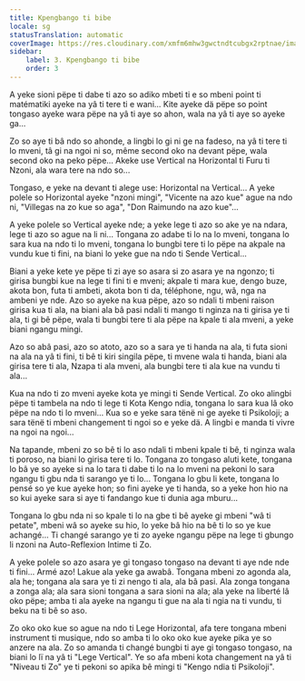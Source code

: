 ```yaml
---
title: Kpengbango ti bibe
locale: sg
statusTranslation: automatic
coverImage: https://res.cloudinary.com/xmfm6mhw3gwctndtcubgx2rptnae/image/upload/v1740468922/small_cover_tratado_de_psicologia_revolucionaria_a4c0dca4e0.webp
sidebar:
    label: 3. Kpengbango ti bibe
    order: 3
---
```

A yeke sioni pëpe ti dabe ti azo so adiko mbeti ti e so mbeni point ti matématiki ayeke na yâ ti tere ti e wani... Kite ayeke dä pëpe so point tongaso ayeke wara pëpe na yâ ti aye so ahon, wala na yâ ti aye so ayeke ga...

Zo so aye ti bâ ndo so ahonde, a lingbi lo gi ni ge na fadeso, na yâ ti tere ti lo mveni, tâ gi na ngoi ni so, même second oko na devant pëpe, wala second oko na peko pëpe... Akeke use Vertical na Horizontal ti Furu ti Nzoni, ala wara tere na ndo so...

Tongaso, e yeke na devant ti alege use: Horizontal na Vertical... A yeke polele so Horizontal ayeke "nzoni mingi", "Vicente na azo kue" ague na ndo ni, "Villegas na zo kue so aga", "Don Raimundo na azo kue"...

A yeke polele so Vertical ayeke nde; a yeke lege ti azo so ake ye na ndara, lege ti azo so ague na li ni... Tongana zo adabe ti lo na lo mveni, tongana lo sara kua na ndo ti lo mveni, tongana lo bungbi tere ti lo pëpe na akpale na vundu kue ti fini, na biani lo yeke gue na ndo ti Sende Vertical...

Biani a yeke kete ye pëpe ti zi aye so asara si zo asara ye na ngonzo; ti girisa bungbi kue na lege ti fini ti e mveni; akpale ti mara kue, dengo buze, akota bon, futa ti ambeti, akota bon ti da, téléphone, ngu, wâ, nga na ambeni ye nde. Azo so ayeke na kua pëpe, azo so ndali ti mbeni raison girisa kua ti ala, na biani ala bâ pasi ndali ti mango ti nginza na ti girisa ye ti ala, ti gi bê pëpe, wala ti bungbi tere ti ala pëpe na kpale ti ala mveni, a yeke biani ngangu mingi.

Azo so abâ pasi, azo so atoto, azo so a sara ye ti handa na ala, ti futa sioni na ala na yâ ti fini, ti bê ti kiri singila pëpe, ti mvene wala ti handa, biani ala girisa tere ti ala, Nzapa ti ala mveni, ala bungbi tere ti ala kue na vundu ti ala...

Kua na ndo ti zo mveni ayeke kota ye mingi ti Sende Vertical. Zo oko alingbi pëpe ti tambela na ndo ti lege ti Kota Kengo ndia, tongana lo sara kua lâ oko pëpe na ndo ti lo mveni... Kua so e yeke sara tënë ni ge ayeke ti Psikoloji; a sara tënë ti mbeni changement ti ngoi so e yeke dä. A lingbi e manda ti vivre na ngoi na ngoi...

Na tapande, mbeni zo so bê ti lo aso ndali ti mbeni kpale ti bê, ti nginza wala ti poroso, na biani lo girisa tere ti lo. Tongana zo tongaso aluti kete, tongana lo bâ ye so ayeke si na lo tara ti dabe ti lo na lo mveni na pekoni lo sara ngangu ti gbu nda ti sarango ye ti lo... Tongana lo gbu li kete, tongana lo pensé so ye kue ayeke hon; so fini ayeke ye ti handa, so a yeke hon hio na so kui ayeke sara si aye ti fandango kue ti dunia aga mburu...

Tongana lo gbu nda ni so kpale ti lo na gbe ti bê ayeke gi mbeni "wâ ti petate", mbeni wâ so ayeke su hio, lo yeke bâ hio na bê ti lo so ye kue achangé... Ti changé sarango ye ti zo ayeke ngangu pëpe na lege ti gbungo li nzoni na Auto-Reflexion Intime ti Zo.

A yeke polele so azo asara ye gi tongaso tongaso na devant ti aye nde nde ti fini... Armé azo! Lakue ala yeke ga awabâ. Tongana mbeni zo agonda ala, ala he; tongana ala sara ye ti zi nengo ti ala, ala bâ pasi. Ala zonga tongana a zonga ala; ala sara sioni tongana a sara sioni na ala; ala yeke na liberté lâ oko pëpe; amba ti ala ayeke na ngangu ti gue na ala ti ngia na ti vundu, ti beku na ti bê so aso.

Zo oko oko kue so ague na ndo ti Lege Horizontal, afa tere tongana mbeni instrument ti musique, ndo so amba ti lo oko oko kue ayeke pika ye so anzere na ala. Zo so amanda ti changé bungbi ti aye gi tongaso tongaso, na biani lo lï na yâ ti "Lege Vertical". Ye so afa mbeni kota changement na yâ ti "Niveau ti Zo" ye ti pekoni so apika bê mingi ti "Kengo ndia ti Psikoloji".

